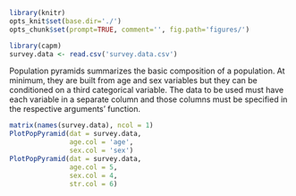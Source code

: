 ```r
library(knitr)
opts_knit$set(base.dir='./')
opts_chunk$set(prompt=TRUE, comment='', fig.path='figures/')
```

```r
library(capm)
survey.data <- read.csv('survey.data.csv')
```

Population pyramids summarizes the basic composition of a population. At minimum, they are built from age and sex variables but they can be conditioned on a third categorical variable. The data to be used must have each variable in a separate column and those columns must be specified in the respective arguments' function.

```r
matrix(names(survey.data), ncol = 1)
PlotPopPyramid(dat = survey.data,
               age.col = 'age',
               sex.col = 'sex')
PlotPopPyramid(dat = survey.data,
               age.col = 5,
               sex.col = 4,
               str.col = 6)
```


